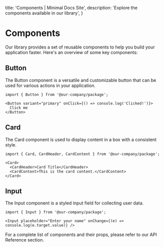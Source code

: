   title: 'Components | Minimal Docs Site',
  description: 'Explore the components available in our library',
}

# Components

Our library provides a set of reusable components to help you build your application faster. Here's an overview of some key components:

## Button

The Button component is a versatile and customizable button that can be used for various actions in your application.

```tsx
import { Button } from '@our-company/package';

<Button variant="primary" onClick={() => console.log('Clicked!')}>
  Click me
</Button>
```

## Card

The Card component is used to display content in a box with a consistent style.

```tsx
import { Card, CardHeader, CardContent } from '@our-company/package';

<Card>
  <CardHeader>Card Title</CardHeader>
  <CardContent>This is the card content.</CardContent>
</Card>
```

## Input

The Input component is a styled input field for collecting user data.

```tsx
import { Input } from '@our-company/package';

<Input placeholder="Enter your name" onChange={(e) => console.log(e.target.value)} />
```

For a complete list of components and their props, please refer to our API Reference section. 